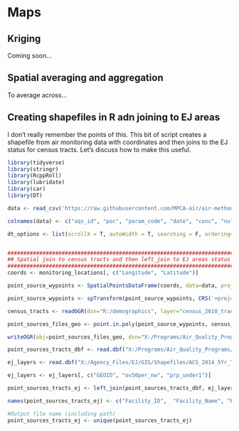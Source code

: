 # Maps

## Kriging

Coming soon...   


## Spatial averaging and aggregation  

To average across...  


## Creating shapefiles in R adn joining to EJ areas

I don't really remember the points of this. This bit of script creates a shapefile from air monitoring data with coordinates and then joins to the EJ status for census tracts. Let's discuss how to make this useful.

```r
library(tidyverse)
library(stringr)
library(RcppRoll)
library(lubridate)
library(car)
library(DT)

data <- read_csv('https://raw.githubusercontent.com/MPCA-air/air-methods/master/airtoxics_data_2009_2013.csv')

colnames(data) <- c("aqs_id", "poc", "param_code", "date", "conc", "null_code", "md_limit", "pollutant", "year", "cas")

dt_options <- list(scrollX = T, autoWidth = T, searching = F, ordering=F, lengthChange = F, paginate=F, info=F)


########################################################################
## Spatial join to census tracts and then left_join to EJ areas status #
########################################################################
coords <- monitoring_locations[, c("Longitude", "Latitude")]

point_source_wypoints <- SpatialPointsDataFrame(coords, data=data, proj4string = CRS('+proj=longlat +ellps=WGS84'))

point_source_wypoints <- spTransform(point_source_wypoints, CRS('+proj=utm +zone=15 +datum=NAD83 +units=m +no_defs +ellps=GRS80 +towgs84=0,0,0'))

census_tracts <- readOGR(dsn="R:/demographics", layer="census_2010_tracts_usboc", stringsAsFactors = FALSE)

point_sources_files_geo <- point.in.poly(point_source_wypoints, census_tracts)

writeOGR(obj=point_sources_files_geo, dsn="X:/Programs/Air_Quality_Programs/Air Monitoring Data and Risks/0 Methods and documentation/3. Analysis methods/Web book/air-methods", layer="airmonitors_tracts", driver="ESRI Shapefile")

point_sources_tracts_dbf <- read.dbf("X:/Programs/Air_Quality_Programs/Air Monitoring Data and Risks/0 Methods and documentation/3. Analysis methods/Web book/air-methods/airmonitors_tracts.dbf", as.is=TRUE)

ej_layers <- read.dbf("X:/Agency_Files/EJ/GIS/Shapefiles/ACS_2014_5Yr_Tract_MNPovPPC.dbf", as.is=TRUE)

ej_layers <- ej_layers[, c("GEOID", "ov50per_nw", "prp_under1")]

point_sources_tracts_ej <- left_join(point_sources_tracts_dbf, ej_layers, by=c("GEOID10"="GEOID"))

names(point_sources_tracts_ej) <- c("Facility_ID",  "Facility_Name", "Resident_Cancer_Risk", "Resident_Hazard_Quotient", "CAS", "Pollutant",  "Latitude", "Longitude", "Annual_PM25_Concentration", "STATEFP", "COUNTYF", "TRACTCE", "GEOID10", "NAME10", "NAMELSA", "MTFCC10", "FUNCSTA", "ALAND10", "AWATER1", "INTPTLA", "INTPTLO", "ov50per_nw", "prp_under1")

#Output file name (including path)
point_sources_tracts_ej <- unique(point_sources_tracts_ej)
```
